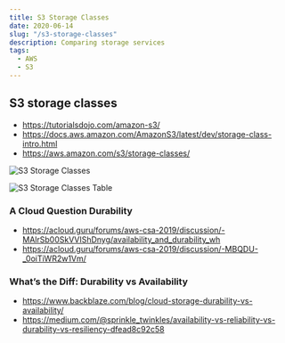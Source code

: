 ```yaml
---
title: S3 Storage Classes
date: 2020-06-14
slug: "/s3-storage-classes"
description: Comparing storage services
tags:
  - AWS
  - S3
---
```


## S3 storage classes

+ https://tutorialsdojo.com/amazon-s3/
+ https://docs.aws.amazon.com/AmazonS3/latest/dev/storage-class-intro.html
+ https://aws.amazon.com/s3/storage-classes/


![S3 Storage Classes](https://acloudyjourney.s3-us-west-1.amazonaws.com/S3+Storage+Tiers.jpg "S3 Storage Classes")

![S3 Storage Classes Table](https://acloudyjourney.s3-us-west-1.amazonaws.com/S3+Storage+Tiers+Table.jpg "S3 Storage Classes Table")




### A Cloud Question Durability 
- https://acloud.guru/forums/aws-csa-2019/discussion/-MAlrSb00SkVVIShDnyg/availability_and_durability_wh
- https://acloud.guru/forums/aws-csa-2019/discussion/-MBQDU-_0oiTiWR2w1Vm/

### What’s the Diff: Durability vs Availability
+ https://www.backblaze.com/blog/cloud-storage-durability-vs-availability/
+ https://medium.com/@sprinkle_twinkles/availability-vs-reliability-vs-durability-vs-resiliency-dfead8c92c58


